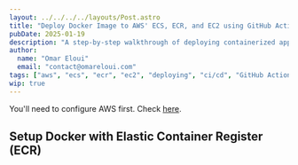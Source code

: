```yaml
---
layout: ../../../../layouts/Post.astro
title: "Deploy Docker Image to AWS' ECS, ECR, and EC2 using GitHub Actions"
pubDate: 2025-01-19
description: "A step-by-step walkthrough of deploying containerized applications to AWS infrastructure using GitHub Actions. This guide demonstrates the complete workflow of pushing Docker images to Amazon's Elastic Container Registry (ECR), orchestrating containers with Elastic Container Service (ECS), and automating the deployment process with CI/CD."
author:
  name: "Omar Eloui"
  email: "contact@omareloui.com"
tags: ["aws", "ecs", "ecr", "ec2", "deploying", "ci/cd", "GitHub Actions", "GitHub"]
wip: true
---
```


You'll need to configure AWS first. Check [here](./configure-aws-cli).

## Setup Docker with Elastic Container Register (ECR)
